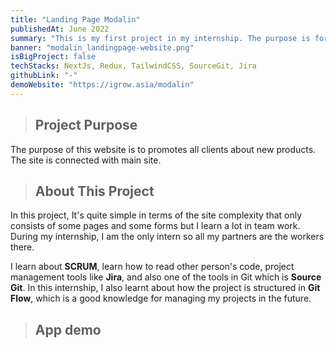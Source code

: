 ```yaml
---
title: "Landing Page Modalin"
publishedAt: June 2022
summary: "This is my first project in my internship. The purpose is for promotes new products and make them interested."
banner: "modalin_landingpage-website.png"
isBigProject: false
techStacks: NextJs, Redux, TailwindCSS, SourceGit, Jira
githubLink: "-"
demoWebsite: "https://igrow.asia/modalin"
---
```


> ## Project Purpose

The purpose of this website is to promotes all clients about new products. The site
is connected with main site.

> ## About This Project

In this project, It's quite simple in terms of the site complexity that only
consists of some pages and some forms but I learn a lot in team work. 
During my internship, I am the only intern so all my partners are the workers there. 

I learn about **SCRUM**, learn how to read other person's code, 
project management tools like **Jira**, and also one of the tools in Git which is **Source Git**. 
In this internship, I also learnt about how the project is structured
in **Git Flow**, which is a good knowledge for managing my projects in the future.

> ## App demo

<ImageGallery>
    <Image
        className="rounded-md cursor-pointer"
        src="/images/modalin_landingpage-website.png"
        alt=""
    />
    <Image
        className="rounded-md cursor-pointer"
        src="/images/modalin_landingpage-website-2.png"
        alt=""
    />
    <Image
        className="rounded-md cursor-pointer"
        src="/images/modalin_landingpage-website-3.png"
        alt=""
    />
    <Image
        className="rounded-md cursor-pointer"
        src="/images/modalin_landingpage-website-4.png"
        alt=""
    />
    <Image
        className="rounded-md cursor-pointer"
        src="/images/modalin_landingpage-website-5.png"
        alt=""
    />
    <Image
        className="rounded-md cursor-pointer"
        src="/images/modalin_landingpage-website-6.png"
        alt=""
    />
    <Image
        className="rounded-md cursor-pointer"
        src="/images/modalin_landingpage-website-7.png"
        alt=""
    />
</ImageGallery>

